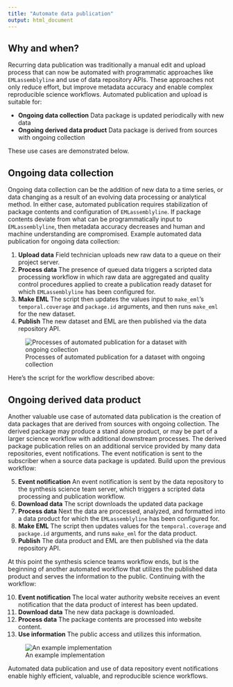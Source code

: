 ```yaml
---
title: "Automate data publication"
output: html_document
---
```


## Why and when?

Recurring data publication was traditionally a manual edit and upload process that can now be automated with programmatic approaches like `EMLassemblyline` and use of data repository APIs. These approaches not only reduce effort, but improve metadata accuracy and enable complex reproducible science workflows. Automated publication and upload is suitable for:

* **Ongoing data collection** Data package is updated periodically with new data
* **Ongoing derived data product** Data package is derived from sources with ongoing collection

These use cases are demonstrated below.

## Ongoing data collection

Ongoing data collection can be the addition of new data to a time series, or data changing as a result of an evolving data processing or analytical method. In either case, automated publication requires stabilization of package contents and configuration of `EMLassemblyline`. If package contents deviate from what can be programmatically input to `EMLassemblyline`, then metadata accuracy decreases and human and machine understanding are compromised. Example automated data publication for ongoing data collection:

1. **Upload data** Field technician uploads new raw data to a queue on their project server.
2. **Process data** The presence of queued data triggers a scripted data processing workflow in which raw data are aggregated and quality control procedures applied to create a publication ready dataset for which `EMLassemblyline` has been configured for.
3. **Make EML** The script then updates the values input to `make_eml`’s `temporal.coverage` and `package.id` arguments, and then runs `make_eml` for the new dataset.
4. **Publish** The new dataset and EML are then published via the data repository API.

![Processes of automated publication for a dataset with ongoing collection](automated_publication_ongoing.png)

Here’s the script for the workflow described above:

## Ongoing derived data product

Another valuable use case of automated data publication is the creation of data packages that are derived from sources with ongoing collection. The derived package may produce a stand alone product, or may be part of a larger science workflow with additional downstream processes. The derived package publication relies on an additional service provided by many data repositories, event notifications. The event notification is sent to the subscriber when a source data package is updated. Build upon the previous workflow:

5. **Event notification** An event notification is sent by the data repository to the synthesis science team server, which triggers a scripted data processing and publication workflow.
6. **Download data** The script downloads the updated data package
7. **Process data** Next the data are processed, analyzed, and formatted into a data product for which the `EMLassemblyline` has been configured for.
8. **Make EML** The script then updates values for the `temporal.coverage` and `package.id` arguments, and runs `make_eml` for the data product.
9. **Publish** The data product and EML are then published via the data repository API.

At this point the synthesis science teams workflow ends, but is the beginning of another automated workflow that utilizes the published data product and serves the information to the public. Continuing with the workflow:

10. **Event notification** The local water authority website receives an event notification that the data product of interest has been updated.
11. **Download data** The new data package is downloaded.
12. **Process data** The package contents are processed into website content.
13. **Use information** The public access and utilizes this information.

![An example implementation](automated_publication_derived.png)

Automated data publication and use of data repository event notifications enable highly efficient, valuable, and reproducible science workflows.

